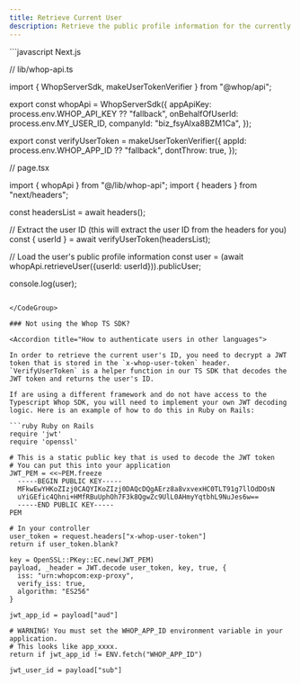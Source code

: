 ```yaml
---
title: Retrieve Current User
description: Retrieve the public profile information for the currently logged in user
---
```






<CodeGroup>
```javascript Next.js

// lib/whop-api.ts

import { WhopServerSdk, makeUserTokenVerifier } from "@whop/api";

export const whopApi = WhopServerSdk({
  appApiKey: process.env.WHOP_API_KEY ?? "fallback",
  onBehalfOfUserId: process.env.MY_USER_ID,
  companyId: "biz_fsyAlxa8BZM1Ca",
});

export const verifyUserToken = makeUserTokenVerifier({
  appId: process.env.WHOP_APP_ID ?? "fallback",
  dontThrow: true,
});


// page.tsx

import { whopApi } from "@/lib/whop-api";
import { headers } from "next/headers";

const headersList = await headers();

// Extract the user ID (this will extract the user ID from the headers for you)
const { userId } = await verifyUserToken(headersList);

// Load the user's public profile information
const user = (await whopApi.retrieveUser({userId: userId})).publicUser;

console.log(user);
```

</CodeGroup>

### Not using the Whop TS SDK?

<Accordion title="How to authenticate users in other languages">

In order to retrieve the current user's ID, you need to decrypt a JWT token that is stored in the `x-whop-user-token` header. `VerifyUserToken` is a helper function in our TS SDK that decodes the JWT token and returns the user's ID.

If are using a different framework and do not have access to the Typescript Whop SDK, you will need to implement your own JWT decoding logic. Here is an example of how to do this in Ruby on Rails:

```ruby Ruby on Rails
require 'jwt'
require 'openssl'

# This is a static public key that is used to decode the JWT token
# You can put this into your application
JWT_PEM = <<~PEM.freeze
  -----BEGIN PUBLIC KEY-----
  MFkwEwYHKoZIzj0CAQYIKoZIzj0DAQcDQgAErz8a8vxvexHC0TLT91g7llOdDOsN
  uYiGEfic4Qhni+HMfRBuUphOh7F3k8QgwZc9UlL0AHmyYqtbhL9NuJes6w==
  -----END PUBLIC KEY-----
PEM

# In your controller
user_token = request.headers["x-whop-user-token"]
return if user_token.blank?

key = OpenSSL::PKey::EC.new(JWT_PEM)
payload, _header = JWT.decode user_token, key, true, {
  iss: "urn:whopcom:exp-proxy",
  verify_iss: true,
  algorithm: "ES256"
}

jwt_app_id = payload["aud"]

# WARNING! You must set the WHOP_APP_ID environment variable in your application.
# This looks like app_xxxx.
return if jwt_app_id != ENV.fetch("WHOP_APP_ID")

jwt_user_id = payload["sub"]
```

</Accordion>


